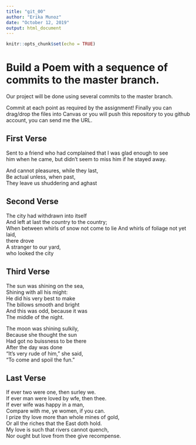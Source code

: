 ---
title: "git_00"
author: "Erika Munoz"
date: "October 12, 2019"
output: html_document
---

```{r setup, include=FALSE}
knitr::opts_chunk$set(echo = TRUE)
```
# Build a Poem with a sequence of commits to the master branch.
Our project will be done using several commits to the master branch.

Commit at each point as required by the assignment! Finally you can drag/drop the files into Canvas or you will push this repository to you github account, you can send me the URL.

<!-- Do not modify or change any text in "!--" bracketed areas such as this --- these are instructions to
you, if you change any of this the git program will notice it and compromise your git merging strategy !-->

## First Verse 
<!--Put the first five lines of a poem by Lewis Carrol in this section!-->

Sent to a friend who had complained that I was glad enough to see   
him when he came, but didn't seem to miss him if he stayed away.  

And cannot pleasures, while they last,  
Be actual unless, when past,  
They leave us shuddering and aghast  

## Second Verse
<!--Put the first five lines of a poem by Robert Frost here!-->


The city had withdrawn into itself   
And left at last the country to the country;    
When between whirls of snow not come to lie 
And whirls of foliage not yet laid,  
there drove     
A stranger to our yard,  
who looked the city    

## Third Verse
<!--Put the first two verses of The Walrus and the Carpenter here!-->

The sun was shining on the sea,    
Shining with all his might:  
He did his very best to make   
The billows smooth and bright     
And this was odd, because it was     
The middle of the night.    

The moon was shining sulkily,   
Because she thought the sun  
Had got no buissness to be there  
After the day was done  
"It's very rude of him," she said,  
"To come and spoil the fun." 

## Last Verse
<!--Put a short poem of your choice 8-20 lines,here!-->


If ever two were one, then surley we.  
If ever man were loved by wfe, then thee.   
If ever wife was happy in a man,  
Compare with me, ye women, if you can.   
I prize thy love more than whole mines of gold,  
Or all the riches that the East doth hold.  
My love is such that rivers cannot quench,  
Nor ought but love from thee give recompense.  